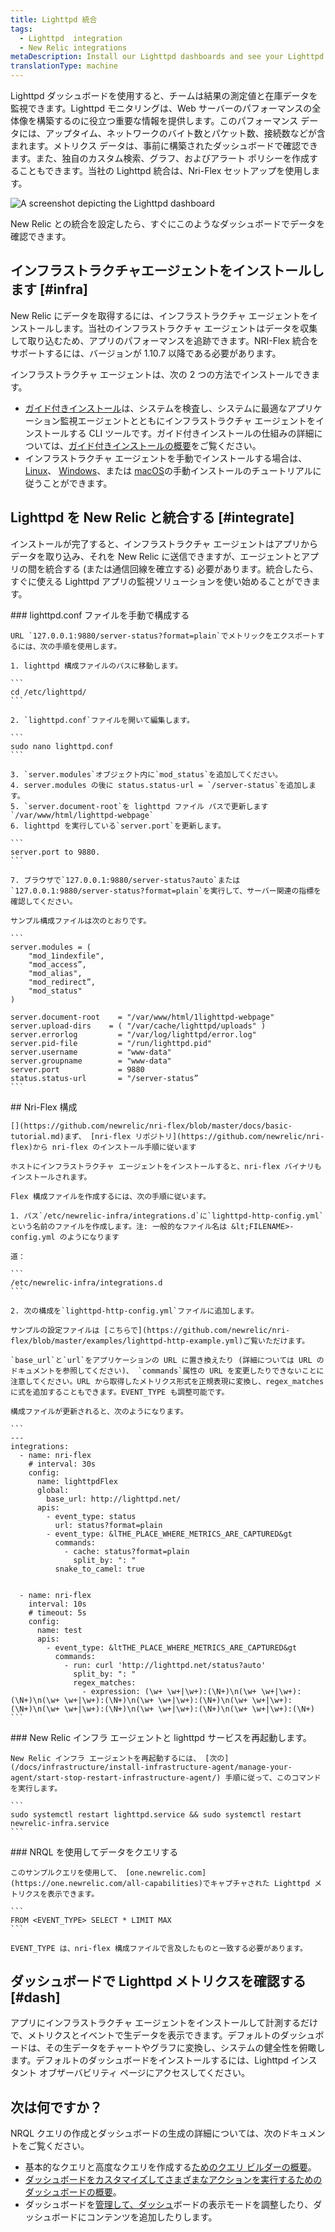 ```yaml
---
title: Lighttpd 統合
tags:
  - Lighttpd  integration
  - New Relic integrations
metaDescription: Install our Lighttpd dashboards and see your Lighttpd  data in New Relic.
translationType: machine
---
```



Lighttpd ダッシュボードを使用すると、チームは結果の測定値と在庫データを監視できます。Lighttpd モニタリングは、Web サーバーのパフォーマンスの全体像を構築するのに役立つ重要な情報を提供します。このパフォーマンス データには、アップタイム、ネットワークのバイト数とパケット数、接続数などが含まれます。メトリクス データは、事前に構築されたダッシュボードで確認できます。また、独自のカスタム検索、グラフ、およびアラート ポリシーを作成することもできます。当社の Lighttpd 統合は、Nri-Flex セットアップを使用します。

<img
  title="Lighttpd dashboard"
  alt="A screenshot depicting the Lighttpd dashboard"
  src={infrastructureLighttptdDashboard}
/>

<figcaption>
  New Relic との統合を設定したら、すぐにこのようなダッシュボードでデータを確認できます。
</figcaption>

## インフラストラクチャエージェントをインストールします [#infra]

New Relic にデータを取得するには、インフラストラクチャ エージェントをインストールします。当社のインフラストラクチャ エージェントはデータを収集して取り込むため、アプリのパフォーマンスを追跡できます。NRI-Flex 統合をサポートするには、バージョンが 1.10.7 以降である必要があります。

インフラストラクチャ エージェントは、次の 2 つの方法でインストールできます。

* [ガイド付きインストール](https://one.newrelic.com/nr1-core?state=4f81feab-35f7-e97e-9903-52510f8542bd)は、システムを検査し、システムに最適なアプリケーション監視エージェントとともにインフラストラクチャ エージェントをインストールする CLI ツールです。ガイド付きインストールの仕組みの詳細については、[ガイド付きインストールの概要](/docs/infrastructure/host-integrations/installation/new-relic-guided-install-overview)をご覧ください。
* インフラストラクチャ エージェントを手動でインストールする場合は、 [Linux](/docs/infrastructure/install-infrastructure-agent/linux-installation/install-infrastructure-monitoring-agent-linux)、 [Windows](/docs/infrastructure/install-infrastructure-agent/windows-installation/install-infrastructure-monitoring-agent-windows/)、または [macOS](/docs/infrastructure/install-infrastructure-agent/macos-installation/install-infrastructure-monitoring-agent-macos/)の手動インストールのチュートリアルに従うことができます。

## Lighttpd を New Relic と統合する [#integrate]

インストールが完了すると、インフラストラクチャ エージェントはアプリからデータを取り込み、それを New Relic に送信できますが、エージェントとアプリの間を統合する (または通信回線を確立する) 必要があります。統合したら、すぐに使える Lighttpd アプリの監視ソリューションを使い始めることができます。

<Steps>
  <Step>
    ### lighttpd.conf ファイルを手動で構成する

    URL `127.0.0.1:9880/server-status?format=plain`でメトリックをエクスポートするには、次の手順を使用します。

    1. lighttpd 構成ファイルのパスに移動します。

    ```
    cd /etc/lighttpd/
    ```

    2. `lighttpd.conf`ファイルを開いて編集します。

    ```
    sudo nano lighttpd.conf
    ```

    3. `server.modules`オブジェクト内に`mod_status`を追加してください。
    4. server.modules の後に status.status-url = `/server-status`を追加します。
    5. `server.document-root`を lighttpd ファイル パスで更新します `/var/www/html/lighttpd-webpage`
    6. lighttpd を実行している`server.port`を更新します。

    ```
    server.port to 9880.
    ```

    7. ブラウザで`127.0.0.1:9880/server-status?auto`または`127.0.0.1:9880/server-status?format=plain`を実行して、サーバー関連の指標を確認してください。

    サンプル構成ファイルは次のとおりです。

    ```
    server.modules = (
        "mod_1indexfile",
        "mod_access”,
        "mod_alias",
        "mod_redirect”,
        "mod_status"
    )

    server.document-root	= "/var/www/html/1lighttpd-webpage"
    server.upload-dirs	  = ( "/var/cache/lighttpd/uploads" )
    server.errorlog		    = "/var/log/lighttpd/error.log"
    server.pid-file		    = "/run/lighttpd.pid"
    server.username		    = "www-data"
    server.groupname	    = "www-data"
    server.port		        = 9880
    status.status-url	    = "/server-status”
    ```
  </Step>

  <Step>
    ## Nri-Flex 構成

    [](https://github.com/newrelic/nri-flex/blob/master/docs/basic-tutorial.md)まず、 [nri-flex リポジトリ](https://github.com/newrelic/nri-flex)から nri-flex のインストール手順に従います

    ホストにインフラストラクチャ エージェントをインストールすると、nri-flex バイナリもインストールされます。

    Flex 構成ファイルを作成するには、次の手順に従います。

    1. パス`/etc/newrelic-infra/integrations.d`に`lighttpd-http-config.yml`という名前のファイルを作成します。注: 一般的なファイル名は &lt;FILENAME>-config.yml のようになります

    道：

    ```
    /etc/newrelic-infra/integrations.d
    ```

    2. 次の構成を`lighttpd-http-config.yml`ファイルに追加します。

    サンプルの設定ファイルは [こちらで](https://github.com/newrelic/nri-flex/blob/master/examples/lighttpd-http-example.yml)ご覧いただけます。

    `base_url`と`url`をアプリケーションの URL に置き換えたり (詳細については URL のドキュメントを参照してください)、 `commands`属性の URL を変更したりできないことに注意してください。URL から取得したメトリクス形式を正規表現に変換し、regex_matches に式を追加することもできます。EVENT_TYPE も調整可能です。

    構成ファイルが更新されると、次のようになります。

    ```
    ---
    integrations:
      - name: nri-flex
        # interval: 30s
        config:
          name: lighttpdFlex
          global:
            base_url: http://lighttpd.net/
          apis:
            - event_type: status
              url: status?format=plain
            - event_type: &lTHE_PLACE_WHERE_METRICS_ARE_CAPTURED&gt
              commands:
                - cache: status?format=plain
                  split_by: ": "
              snake_to_camel: true


      - name: nri-flex
        interval: 10s
        # timeout: 5s
        config:
          name: test
          apis:
            - event_type: &ltTHE_PLACE_WHERE_METRICS_ARE_CAPTURED&gt
              commands:
                - run: curl 'http://lighttpd.net/status?auto'
                  split_by: ": "
                  regex_matches:
                    - expression: (\w+ \w+|\w+):(\N+)\n(\w+ \w+|\w+):(\N+)\n(\w+ \w+|\w+):(\N+)\n(\w+ \w+|\w+):(\N+)\n(\w+ \w+|\w+):(\N+)\n(\w+ \w+|\w+):(\N+)\n(\w+ \w+|\w+):(\N+)\n(\w+ \w+|\w+):(\N+)
    ```
  </Step>

  <Step>
    ### New Relic インフラ エージェントと lighttpd サービスを再起動します。

    New Relic インフラ エージェントを再起動するには、 [次の](/docs/infrastructure/install-infrastructure-agent/manage-your-agent/start-stop-restart-infrastructure-agent/) 手順に従って、このコマンドを実行します。

    ```
    sudo systemctl restart lighttpd.service && sudo systemctl restart newrelic-infra.service
    ```
  </Step>

  <Step>
    ### NRQL を使用してデータをクエリする

    このサンプルクエリを使用して、 [one.newrelic.com](https://one.newrelic.com/all-capabilities)でキャプチャされた Lighttpd メトリクスを表示できます。

    ```
    FROM <EVENT_TYPE> SELECT * LIMIT MAX 
    ```

    EVENT_TYPE は、nri-flex 構成ファイルで言及したものと一致する必要があります。
  </Step>
</Steps>

## ダッシュボードで Lighttpd メトリクスを確認する [#dash]

アプリにインフラストラクチャ エージェントをインストールして計測するだけで、メトリクスとイベントで生データを表示できます。デフォルトのダッシュボードは、その生データをチャートやグラフに変換し、システムの健全性を俯瞰します。デフォルトのダッシュボードをインストールするには、Lighttpd インスタント オブザーバビリティ ページにアクセスしてください。

## 次は何ですか？

NRQL クエリの作成とダッシュボードの生成の詳細については、次のドキュメントをご覧ください。

* 基本的なクエリと高度なクエリを作成する[ためのクエリ ビルダーの概要](/docs/query-your-data/explore-query-data/query-builder/introduction-query-builder)。
* [ダッシュボードをカスタマイズしてさまざまなアクションを実行するためのダッシュボードの概要](/docs/query-your-data/explore-query-data/dashboards/introduction-dashboards)。
* ダッシュボードを[管理して、ダッシュ](/docs/query-your-data/explore-query-data/dashboards/manage-your-dashboard)ボードの表示モードを調整したり、ダッシュボードにコンテンツを追加したりします。